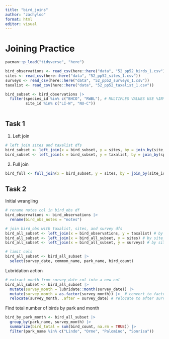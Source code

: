 ```yaml
---
title: "bird_joins"
author: "zachyloo"
format: html
editor: visual
---
```


# Joining Practice
```r
pacman::p_load("tidyverse", "here")
```


```r
bird_observations <- read_csv(here::here("data", "52_pp52_birds_1.csv"))
sites <- read_csv(here::here("data", "52_pp52_sites_1.csv"))
surveys <- read_csv(here::here("data", "52_pp52_surveys_1.csv"))
taxalist <- read_csv(here::here("data", "52_pp52_taxalist_1.csv"))

bird_subset <- bird_observations |> 
  filter(species_id %in% c("BHCO", "RWBL"), # MULTIPLES VALUES USE %IN% PLEASE!!!!!
         site_id %in% c("LI-W", "NU-C"))
         
```

## Task 1
1. Left join
```r
# left join sites and taxalist dfs
bird_subset <- left_join(x = bird_subset, y = sites, by = join_by(site_id)) # keep everything in 'x' and matches with 'y'
bird_subset <- left_join(x = bird_subset, y = taxalist, by = join_by(species_id))
```

2. Full join
```r
bird_full <- full_join(x = bird_subset, y = sites, by = join_by(site_id)) # added '.x' and '.y' columns from both dfs
```

## Task 2
Initial wrangling
```r
# rename notes col in bird_obs df
bird_observations <- bird_observations |> 
  rename(bird_obs_notes = "notes")

# join bird_obs with taxalist, sites, and survey dfs
bird_all_subset <- left_join(x = bird_observations, y = taxalist) # by species_id
bird_all_subset <- left_join(x = bird_all_subset, y = sites) # by site_id
bird_all_subset <- left_join(x = bird_all_subset, y = surveys) # by site_id

# limit cols
bird_all_subset <- bird_all_subset |> 
  select(survey_date, common_name, park_name, bird_count)
```

Lubridation action
```r
# extract month from survey_date col into a new col
bird_all_subset <- bird_all_subset |> 
  mutate(survey_month = lubridate::month(survey_date)) |> 
  mutate(survey_month = as.factor(survey_month)) |>  # convert to factor
  relocate(survey_month, .after = survey_date) # relocate to after survey_date col
```

Find total number of birds by park and month
```r
bird_by_park_month <- bird_all_subset |> 
  group_by(park_name, survey_month) |> 
  summarize(bird_total = sum(bird_count, na.rm = TRUE)) |> 
  filter(park_name %in% c("Lindo", "Orme", "Palomino", "Sonrisa"))
```

